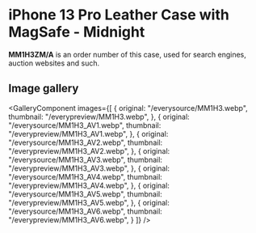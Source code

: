 
# iPhone 13 Pro Leather Case with MagSafe - Midnight

<Callout type='info' emoji='👉🏻'>**MM1H3ZM/A** is an order number of this case, used for search engines, auction websites and such.</Callout>

## Image gallery

<GalleryComponent
    images={[
      {
        original: "/everysource/MM1H3.webp",
        thumbnail: "/everypreview/MM1H3.webp",
      },
      {
        original: "/everysource/MM1H3_AV1.webp",
        thumbnail: "/everypreview/MM1H3_AV1.webp",
      },
      {
        original: "/everysource/MM1H3_AV2.webp",
        thumbnail: "/everypreview/MM1H3_AV2.webp",
      },
      {
        original: "/everysource/MM1H3_AV3.webp",
        thumbnail: "/everypreview/MM1H3_AV3.webp",
      },
      {
        original: "/everysource/MM1H3_AV4.webp",
        thumbnail: "/everypreview/MM1H3_AV4.webp",
      },
      {
        original: "/everysource/MM1H3_AV5.webp",
        thumbnail: "/everypreview/MM1H3_AV5.webp",
      },
      {
        original: "/everysource/MM1H3_AV6.webp",
        thumbnail: "/everypreview/MM1H3_AV6.webp",
      }
    ]}
  />
